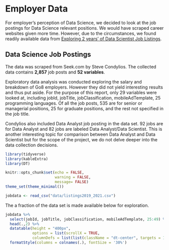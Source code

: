 # Employer Data {#sec-empdata}

For employer's perception of Data Science, we decided to look at the job postings for Data Science relevant positions. We would have scraped career websites given more time. However, due to the circumstances, we found readily available data from [Exploring 2 years' of Data Scientist Job Listings](https://www.kaggle.com/code/nomilk/exploring-2-years-of-data-scientist-job-listings/data).

## Data Science Job Postings
The data was scraped from Seek.com by Steve Condylios. The collected data contains **2,857** job posts and  **52 variables**. 

Exploratory data analysis was conducted exploring the salary and breakdown of Go8 employers. However they did not yield interesting results and thus put aside. For the purpose of this report, only 29 variables were looked at, including jobId, jobTitle, jobClassification, mobileAdTemplate, 25 programming languages. Of all the job posts, 535 are for senior or managerial positions, 25 for graduate positions, and the rest not specified in the job title. 

Condylios also included Data Analyst job posting in the data set. 92 jobs are for Data Analyst and 82 jobs are labeled Data Analyst/Data Scientist. This is another interesting topic for comparison between Data Analyst and Data Scientist but for the scope of the project, we do not delve deeper into the data collection decisions. 

```r
library(tidyverse)
library(kableExtra)
library(DT)

knitr::opts_chunk$set(echo = FALSE,
                      warning = FALSE,
                      message= FALSE)
theme_set(theme_minimal())
```

```r
jobdata <- read_csv("data/listings2019_2021.csv")
```

The a fraction of the data set is made available below for exploration.
```r
jobdata %>% 
  select(jobId, jobTitle, jobClassification, mobileAdTemplate, 25:49) %>% 
  head(.,2) %>% 
  datatable(height = "400px",
            options = list(scrollX = TRUE,
            columnDefs = list(list(className = "dt-center", targets = 1:5)))) %>% 
  formatStyle(columns = colnames(.), fontSize = '30%')
```
